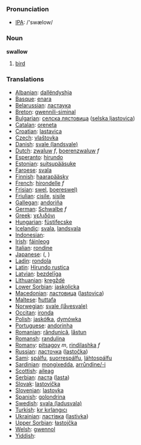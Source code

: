 === Pronunciation ===
*[[w:IPA|IPA]]: /'swælow/

=== Noun ===

'''swallow'''

# [[bird]]

=== Translations ===

*[[Albanian]]: [[dallëndyshja]]
*[[Basque]]: [[enara]]
*[[Belarussian]]: [[ластаука]]
*[[Breton]]: [[gwennili-siminal]]
*[[Bulgarian]]: [[селска лястовица]] ([[selska ljastovica]])
*[[Catalan]]: [[oreneta]]
*[[Croatian]]: [[lastavica]]
*[[Czech]]: [[vlaštovka]]
*[[Danish]]: [[svale (landsvale)]]
*[[Dutch]]: [[zwaluw]] ''f'', [[boerenzwaluw]] ''f''
*[[Esperanto]]: [[hirundo]]
*[[Estonian]]: [[suitsupääsuke]]
*[[Faroese]]: [[svala]]
*[[Finnish]]: [[haarapääsky]]
*[[French]]: [[hirondelle]] ''f''
*[[Frisian]]: [[swel]], [[boereswel)]]
*[[Friulian]]: [[cisile]], [[sisile]]
*[[Gallegan]]: [[andoriña]]
*[[German]]: [[Schwalbe]] ''f''
*[[Greek]]: [[χελιδόνι]] '' ''
*[[Hungarian]]: [[füstifecske]]
*[[Icelandic]]: [[svala]], [[landsvala]]
*[[Indonesian]]: [[]]
*[[Irish]]: [[fáinleog]]
*[[Italian]]: [[rondine]] '' ''
*[[Japanese]]: [[]] ([[]], )
*[[Ladin]]: [[rondola]]
*[[Latin]]: [[Hirundo rustica]] '' ''
*[[Latvian]]: [[bezdelīga]]
*[[Lithuanian]]: [[kregždė]]
*[[Lower Sorbian]]: [[jaskolicka]]
*[[Macedonian]]: [[ластовица]] ([[lastovica]])
*[[Maltese]]: [[ħuttafa]]
*[[Norwegian]]: [[svale (låvesvale)]]
*[[Occitan]]: [[ironda]]
*[[Polish]]: [[jaskółka]], [[dymówka]] '' ''
*[[Portuguese]]: [[andorinha]]
*[[Romanian]]: [[rândunică]], [[lăstun]]
*[[Romansh]]: [[randulina]]
*[[Romany]]: [[pitsagoy]] ''m'', [[rindilashka]] ''f''
*[[Russian]]: [[ласточка]] ([[lastočka]]) '' ''
*[[Sami]]: [[spálfu]], [[suorrespálfu]], [[láhtospálfu]]
*[[Sardinian]]: [[mongixedda]], [[arrůndine/-i]]
*[[Scottish]]: [[aileag]]
*[[Serbian]]: [[ласта]] ([[lasta]])
*[[Slovak]]: [[lastovička]]
*[[Slovenian]]: [[lastovka]]
*[[Spanish]]: [[golondrina]] '' ''
*[[Swedish]]: [[svala (ladusvala)]]
*[[Turkish]]: [[kır kırlangıcı]]
*[[Ukrainian]]: [[ластівка]] ([[lastivka]])
*[[Upper Sorbian]]: [[łastojčka]]
*[[Welsh]]: [[gwennol]]
*[[Yiddish]]: [[]]